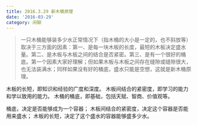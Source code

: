 ```yaml
---
title: 2016.3.29 新木桶原理
date: '2016-03-29'
category: 闲聊
---
```


> 一只木桶能够装多少水正常情况下（指木桶的大小是一定的，也不斜放等）取决于三方面的因素：第一、是每一块木板的长度，最短的木板决定盛水量。第二、是木板与木板之间的结合是否紧密。第三、是有一个很好的桶底。第一个因素大家好理解；但如果木板与木板之间存在缝隙或缝隙很大，也无法装满水；同样如果没有好的桶底，盛水只能是空想，这就是新木桶原理。

木板的长短，即知识和经验的广度和深度。
木板间结合的紧密度，即学习的能力和学以致用的能力。
木桶的桶底，即基础，包括天赋、智商、价值观等。

桶底，决定是否能够成为一个容器；
木板间结合的紧密度，决定这个容器是否能用来盛水；
木板的长短，决定了这个盛水的容器能够盛多少水。
